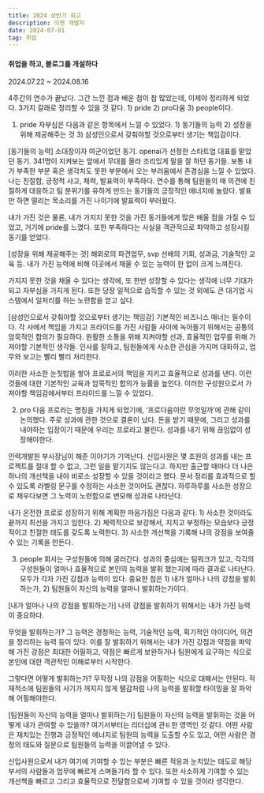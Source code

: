 ```yaml
---
title: 2024 상반기 회고
description: 이젠 개발자
date: 2024-07-01
tag: 취업
---
```


#### 취업을 하고, 블로그를 개설하다

2024.07.22 ~ 2024.08.16

4주간의 연수가 끝났다. 그간 느낀 점과 배운 점이 참 많았는데, 이제야 정리하게 되었다.
3가지 갈래로 정리할 수 있을 것 같다. 1) pride 2) pro다움 3) people이다.

1. pride
   자부심은 다음과 같은 항목에서 느낄 수 있었다. 1) 동기들의 능력 2) 성장을 위해 제공해주는 것 3) 삼성인으로서 갖춰야할 것으로부터 생기는 책임감이다.

[동기들의 능력]
소대장이자 여군이었던 동기. openai가 선정한 스타트업 대표를 맡았던 동기. 341명이 지켜보는 앞에서 무대를 올라 조리있게 말을 잘 하던 동기들. 보통 내가 부족한 부분 혹은 생각치도 못한 부분에서 오는 부러움에서 존경심을 느낄 수 있었다. 나는 친절함, 긍정적 사고, 체력, 발표력이 부족하다. 연수를 통해 팀원들의 매 의견에 친절하게 대응하고 팀 분위기를 유하게 만드는 동기들의 긍정적인 에너지에 놀랐다. 발표만 하면 떨리는 목소리를 가진 나이기에 발표력이 부러웠다.

내가 가진 것은 물론, 내가 가지지 못한 것을 가진 동기들에게 많은 배울 점을 가질 수 있었고, 거기에 pride를 느꼈다. 또한 부족하다는 사실을 객관적으로 파악하고 성장시킬 동기를 얻었다.

[성장을 위해 제공해주는 것]
해외로의 파견업무, svp 선배의 기회, 성과금, 기술적인 교육 등. 내가 가진 능력에 비해 이곳에서 채울 수 있는 능력이 한 없이 크게 느껴진다.

가지지 못한 것을 채울 수 있다는 생각에, 또 한번 성장할 수 있다는 생각에 너무 기대가 되고 자부심을 가지게 된다. 또한 당장 일적으로 습득할 수 있는 것 외에도 큰 대기업 시스템에서 일처리를 하는 노련함을 얻고 싶다.

[삼성인으로서 갖춰야할 것으로부터 생기는 책임감]
기본적인 비즈니스 매너는 필수이다. 각 사에서 책임을 가지고 프라이드를 가진 사람들 사이에 녹아들기 위해서는 공통의 암묵적인 합의가 필요하다. 원활한 소통을 위해 지켜야할 선과, 효율적인 업무를 위해 가져야할 기본적인 생각들. 인사를 잘하고, 팀원들에게 사소한 관심을 가지며 대화하고, 업무와 보고는 빨리 빨리 처리한다.

이러한 사소한 눈칫밥을 쌓아 프로로서의 책임을 지키고 효율적으로 성과를 낸다. 이런 것들에 대한 기본적인 교육과 암묵적인 합의가 능률을 높인다. 이러한 구성원으로서 가져야할 책임감에서부터 프라이드를 느낄 수 있었다.

2. pro 다움
   프로라는 명칭을 가지게 되었기에, ‘프로다움이란 무엇일까’에 관해 같이 논의했다. 주로 성과에 관한 것으로 결론이 났다. 돈을 받기 때문에, 그리고 성과를 내야하는 입장이기 때문에 우리는 프로라고 불린다. 성과를 내기 위해 끊임없이 성장해야한다.

인력개발원 부사장님이 해준 이야기가 기억난다. 신입사원은 몇 조원의 성과를 내는 프로젝트를 절대 할 수 없고, 그런 일을 맡기지도 않는다고. 하지만 출근할 때마다 더 나은 하나의 개선책을 내야 비로소 성장할 수 있을 것이라고 했다. 문서 정리를 효과적으로 할 수 있도록 라벨링 문구를 수정하는 사소한 것이어도 괜찮다. 하루하루를 사소한 성장으로 채우다보면 그 노력이 노련함으로 변모해 성과로 나타난다.

내가 온전한 프로로 성장하기 위해 계획한 마음가짐은 다음과 같다. 1) 사소한 것이라도 끝까지 최선을 가지고 임한다. 2) 체력적으로 보강해서, 지치고 부정하는 모습보다 긍정적이고 친절한 태도를 갖도록 노력한다. 3) 사소한 개선책을 기록해 나의 강점을 보여줄 수 있는 기록을 만든다.

3. people
   회사는 구성원들에 의해 굴러간다. 성과의 중심에는 팀워크가 있고, 각각의 구성원들이 얼마나 효율적으로 본인의 능력을 발휘 했는지에 따라 결과로 나타난다. 모두가 각자 가진 강점과 능력이 있다. 중요한 점은 1) 내가 얼마나 나의 강점을 발휘하는가, 2) 팀원들이 자신의 능력을 얼마나 발휘하는가이다.

[내가 얼마나 나의 강점을 발휘하는가]
나의 강점을 발휘하기 위해서는 내가 가진 능력이 중요하다.

무엇을 발휘하는가? 그 능력은 경청하는 능력, 기술적인 능력, 획기적인 아이디어, 의견을 정리하는 능력 등이 있다. 이를 잘 발휘하기 위해서는 내가 가진 강점과 약점을 파악해 가진 강점은 최대한 어필하고, 약점은 빠르게 보완하거나 팀원에게 요구하는 식으로 본인에 대한 객관적인 이해로부터 시작한다.

그렇다면 어떻게 발휘하는가? 무작정 나의 강점을 어필하는 식으로 대해서는 안된다. 적재적소에 팀원들의 사기가 꺼지지 않게 땔감처럼 나의 능력을 발휘할 타이밍을 잘 파악해 어필해야한다.

[팀원들이 자신의 능력을 얼마나 발휘하는가]
팀원들이 자신의 능력을 발휘하는 것을 어떻게 내가 관여할 수 있을까? 여기서부터는 리더십에 관ㅌ한 영역인 것 같다. 어떤 사람은 재치있는 진행과 긍정적인 에너지로 팀원의 능력을 도출할 수도 있고, 어떤 사람은 경청의 태도와 질문으로 팀원들의 능력을 이끌어낼 수 있다.

신입사원으로서 내가 여기에 기여할 수 있는 부분은 빠른 적응과 눈치있는 태도로 해당 부서의 사람들과 업무에 빠르게 스며들기라 할 수 있다. 또한 사소하게 기여할 수 있는 개선책을 빠르고 그리고 효율적으로 전달함으로써 기여할 수 있을 것이라 생각한다.
